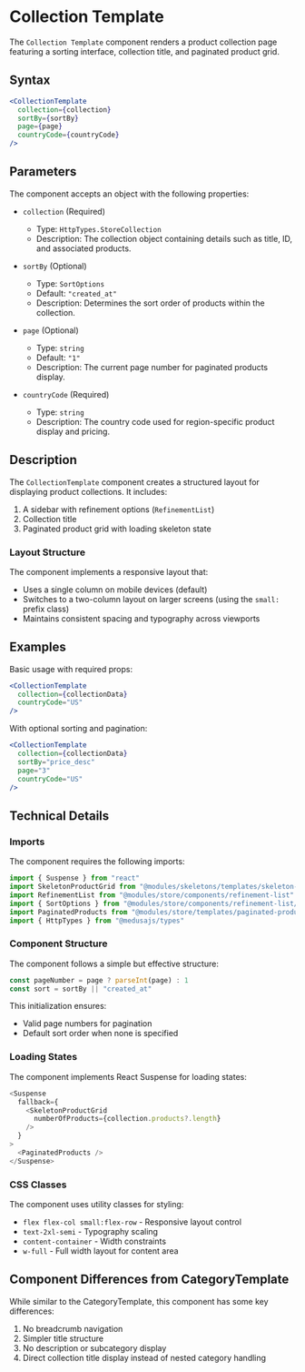 # Collection Template

The `Collection Template` component renders a product collection page featuring a sorting interface, collection title, and paginated product grid.

## Syntax

```jsx copy
<CollectionTemplate
  collection={collection}
  sortBy={sortBy}
  page={page}
  countryCode={countryCode}
/>
```

## Parameters

The component accepts an object with the following properties:

- `collection` (Required)
  - Type: `HttpTypes.StoreCollection`
  - Description: The collection object containing details such as title, ID, and associated products.

- `sortBy` (Optional)
  - Type: `SortOptions`
  - Default: `"created_at"`
  - Description: Determines the sort order of products within the collection.

- `page` (Optional)
  - Type: `string`
  - Default: `"1"`
  - Description: The current page number for paginated products display.

- `countryCode` (Required)
  - Type: `string`
  - Description: The country code used for region-specific product display and pricing.

## Description

The `CollectionTemplate` component creates a structured layout for displaying product collections. It includes:

1. A sidebar with refinement options (`RefinementList`)
2. Collection title
3. Paginated product grid with loading skeleton state

### Layout Structure

The component implements a responsive layout that:
- Uses a single column on mobile devices (default)
- Switches to a two-column layout on larger screens (using the `small:` prefix class)
- Maintains consistent spacing and typography across viewports

## Examples

Basic usage with required props:

```jsx copy
<CollectionTemplate
  collection={collectionData}
  countryCode="US"
/>
```

With optional sorting and pagination:

```jsx copy
<CollectionTemplate
  collection={collectionData}
  sortBy="price_desc"
  page="3"
  countryCode="US"
/>
```

## Technical Details

### Imports

The component requires the following imports:

```javascript copy
import { Suspense } from "react"
import SkeletonProductGrid from "@modules/skeletons/templates/skeleton-product-grid"
import RefinementList from "@modules/store/components/refinement-list"
import { SortOptions } from "@modules/store/components/refinement-list/sort-products"
import PaginatedProducts from "@modules/store/templates/paginated-products"
import { HttpTypes } from "@medusajs/types"
```

### Component Structure

The component follows a simple but effective structure:

```javascript copy
const pageNumber = page ? parseInt(page) : 1
const sort = sortBy || "created_at"
```

This initialization ensures:
- Valid page numbers for pagination
- Default sort order when none is specified

### Loading States

The component implements React Suspense for loading states:

```javascript copy
<Suspense
  fallback={
    <SkeletonProductGrid
      numberOfProducts={collection.products?.length}
    />
  }
>
  <PaginatedProducts />
</Suspense>
```

### CSS Classes

The component uses utility classes for styling:
- `flex flex-col small:flex-row` - Responsive layout control
- `text-2xl-semi` - Typography scaling
- `content-container` - Width constraints
- `w-full` - Full width layout for content area

## Component Differences from CategoryTemplate

While similar to the CategoryTemplate, this component has some key differences:
1. No breadcrumb navigation
2. Simpler title structure
3. No description or subcategory display
4. Direct collection title display instead of nested category handling

